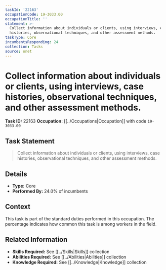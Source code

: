 ```yaml
---
taskId: '22163'
occupationCode: 19-3033.00
occupationTitle: ''
statement: >-
  Collect information about individuals or clients, using interviews, case
  histories, observational techniques, and other assessment methods.
taskType: Core
incumbentsResponding: 24
collection: Tasks
source: onet
---
```

# Collect information about individuals or clients, using interviews, case histories, observational techniques, and other assessment methods.

**Task ID:** 22163
**Occupation:** [[../Occupations|Occupation]] with code `19-3033.00`

## Task Statement

> Collect information about individuals or clients, using interviews, case histories, observational techniques, and other assessment methods.

## Details

- **Type:** Core
- **Performed By:** 24.0% of incumbents

## Context

This task is part of the standard duties performed in this occupation. The percentage indicates how common this task is among workers in the field.

## Related Information

- **Skills Required:** See [[../Skills|Skills]] collection
- **Abilities Required:** See [[../Abilities|Abilities]] collection
- **Knowledge Required:** See [[../Knowledge|Knowledge]] collection
